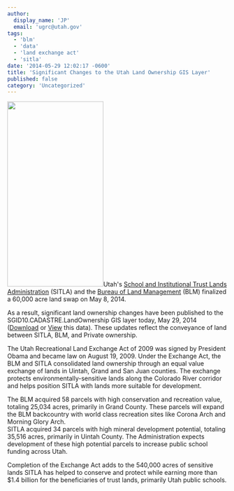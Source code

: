 ```yaml
---
author:
  display_name: 'JP'
  email: 'ugrc@utah.gov'
tags:
  - 'blm'
  - 'data'
  - 'land exchange act'
  - 'sitla'
date: '2014-05-29 12:02:17 -0600'
title: 'Significant Changes to the Utah Land Ownership GIS Layer'
published: false
category: 'Uncategorized'
---
```


<p><a href="/images/404.png"><img src="/images/404.png" alt="" title="SITLAOwnershipExchange" width="220" height="423" class="inline-text-left" /></a>Utah's <a href="https://trustlands.utah.gov/">School and Institutional Trust Lands Administration</a> (SITLA) and the <a href="https://www.blm.gov/wo/st/en.html">Bureau of Land Management</a> (BLM) finalized a 60,000 acre land swap on May 8, 2014.</p>
<p>As a result, significant land ownership changes have been published to the SGID10.CADASTRE.LandOwnership GIS layer today, May 29, 2014 (<a href="/products/sgid/cadastre/land-ownership">Download</a> or <a href="https://sitla.maps.arcgis.com/home/webmap/viewer.html?webmap=a65db3fecae144f9a8d5337b9cc5f0df">View</a> this data). These updates reflect the conveyance of land between SITLA, BLM, and Private ownership.</p>
<p>The Utah Recreational Land Exchange Act of 2009 was signed by President Obama and became law on August 19, 2009. Under the Exchange Act, the BLM and SITLA consolidated land ownership through an equal value exchange of lands in Uintah, Grand and San Juan counties. The exchange protects environmentally-sensitive lands along the Colorado River corridor and helps position SITLA with lands more suitable for development.</p>
<p>The BLM acquired 58 parcels with high conservation and recreation value, totaling 25,034 acres, primarily in Grand County. These parcels will expand the BLM backcountry with world class recreation sites like Corona Arch and Morning Glory Arch.<br />
SITLA acquired 34 parcels with high mineral development potential, totaling 35,516 acres, primarily in Uintah County. The Administration expects development of these high potential parcels to increase public school funding across Utah.</p>
<p>Completion of the Exchange Act adds to the 540,000 acres of sensitive lands SITLA has helped to conserve and protect while earning more than $1.4 billion for the beneficiaries of trust lands, primarily Utah public schools.</p>

<Contacts subject={frontmatter.title} contactKey='sitla' />
